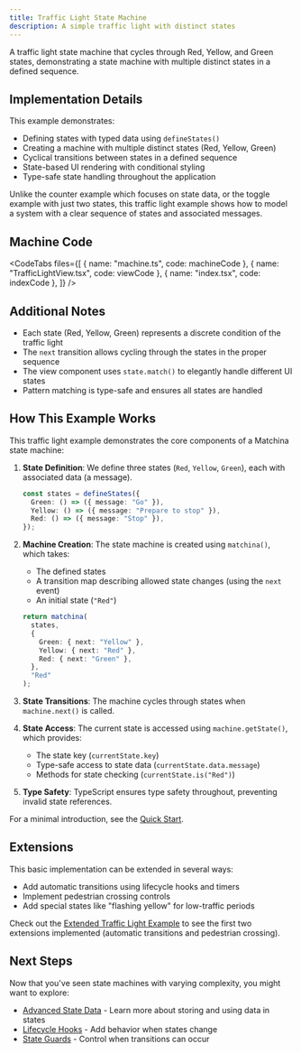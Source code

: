 ```yaml
---
title: Traffic Light State Machine
description: A simple traffic light with distinct states
---
```



A traffic light state machine that cycles through Red, Yellow, and Green states, demonstrating a state machine with multiple distinct states in a defined sequence.

<div className="not-content">
  <TrafficLightExample client:only="react" />
</div>

## Implementation Details

This example demonstrates:

- Defining states with typed data using `defineStates()`
- Creating a machine with multiple distinct states (Red, Yellow, Green)
- Cyclical transitions between states in a defined sequence
- State-based UI rendering with conditional styling
- Type-safe state handling throughout the application

Unlike the counter example which focuses on state data, or the toggle example with just two states, this traffic light example shows how to model a system with a clear sequence of states and associated messages.

## Machine Code

<CodeTabs
  files={[
    { name: "machine.ts", code: machineCode },
    { name: "TrafficLightView.tsx", code: viewCode },
    { name: "index.tsx", code: indexCode },
  ]}
/>

## Additional Notes

- Each state (Red, Yellow, Green) represents a discrete condition of the traffic light
- The `next` transition allows cycling through the states in the proper sequence
- The view component uses `state.match()` to elegantly handle different UI states
- Pattern matching is type-safe and ensures all states are handled

## How This Example Works

This traffic light example demonstrates the core components of a Matchina state machine:

1. **State Definition**: We define three states (`Red`, `Yellow`, `Green`), each with associated data (a message).

   ```ts
   const states = defineStates({
     Green: () => ({ message: "Go" }),
     Yellow: () => ({ message: "Prepare to stop" }),
     Red: () => ({ message: "Stop" }),
   });
   ```

2. **Machine Creation**: The state machine is created using `matchina()`, which takes:

   - The defined states
   - A transition map describing allowed state changes (using the `next` event)
   - An initial state (`"Red"`)

   ```ts
   return matchina(
     states,
     {
       Green: { next: "Yellow" },
       Yellow: { next: "Red" },
       Red: { next: "Green" },
     },
     "Red"
   );
   ```

3. **State Transitions**: The machine cycles through states when `machine.next()` is called.

4. **State Access**: The current state is accessed using `machine.getState()`, which provides:

   - The state key (`currentState.key`)
   - Type-safe access to state data (`currentState.data.message`)
   - Methods for state checking (`currentState.is("Red")`)

5. **Type Safety**: TypeScript ensures type safety throughout, preventing invalid state references.

For a minimal introduction, see the [Quick Start](/guides/quickstart).

## Extensions

This basic implementation can be extended in several ways:

- Add automatic transitions using lifecycle hooks and timers
- Implement pedestrian crossing controls
- Add special states like "flashing yellow" for low-traffic periods

Check out the [Extended Traffic Light Example](/examples/traffic-light-extended) to see the first two extensions implemented (automatic transitions and pedestrian crossing).

## Next Steps

Now that you've seen state machines with varying complexity, you might want to explore:

- [Advanced State Data](/guides/state-data) - Learn more about storing and using data in states
- [Lifecycle Hooks](/guides/lifecycle) - Add behavior when states change
- [State Guards](/guides/guards) - Control when transitions can occur
